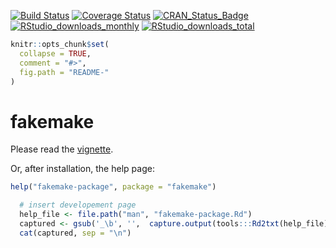 [![Build Status](https://travis-ci.org/fvafrCU/fakemake.svg?branch=master)](https://travis-ci.org/fvafrCU/fakemake)
[![Coverage Status](https://codecov.io/github/fvafrCU/fakemake/coverage.svg?branch=master)](https://codecov.io/github/fvafrCU/fakemake?branch=master)
[![CRAN_Status_Badge](https://www.r-pkg.org/badges/version/fakemake)](https://cran.r-project.org/package=fakemake)
[![RStudio_downloads_monthly](https://cranlogs.r-pkg.org/badges/fakemake)](https://cran.r-project.org/package=fakemake)
[![RStudio_downloads_total](https://cranlogs.r-pkg.org/badges/grand-total/fakemake)](https://cran.r-project.org/package=fakemake)

<!-- README.md is generated from README.Rmd. Please edit that file -->

```r
knitr::opts_chunk$set(
  collapse = TRUE,
  comment = "#>",
  fig.path = "README-"
)
```

# fakemake
Please read the
[vignette](https://htmlpreview.github.io/?https://github.com/fvafrCU/fakemake/blob/master/inst/doc/An_Introduction_to_fakemake.html).

Or, after installation, the help page:
```r
help("fakemake-package", package = "fakemake")
```
```r
  # insert developement page
  help_file <- file.path("man", "fakemake-package.Rd")
  captured <- gsub('_\b', '',  capture.output(tools:::Rd2txt(help_file) ))
  cat(captured, sep = "\n")
```

